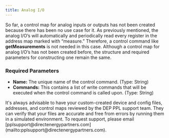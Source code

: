 ```yaml
---
title: Analog I/O
---
```


So far, a control map for analog inputs or outputs has not been created because there has been no use case for it. As previously mentioned, the analog I/O’s will automatically and periodically read every register in the address map marked with “measure.” Therefore, a control command like **getMeasurements** is not needed in this case. Although a control map for analog I/O’s has not been created before, the structure and required parameters for constructing one remain the same.

### Required Parameters

- **Name:** The unique name of the control command. (Type: String)
- **Commands:** This contains a list of write commands that will be executed when the control command is called upon. (Type: String)

<Check>
It's always advisable to have your custom-created device and config files, addresses, and control maps reviewed by the DEP PPL support team. 
They can verify that your files are accurate and free from errors by running them in a simulated environment. To request support, please email [pplsupport@directenergypartners.com](mailto:pplsupport@directenergypartners.com).
</Check>